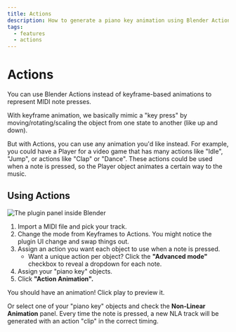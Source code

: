 ```yaml
---
title: Actions
description: How to generate a piano key animation using Blender Actions
tags:
  - features
  - actions
---
```


# Actions

You can use Blender Actions instead of keyframe-based animations to represent MIDI note presses.

With keyframe animation, we basically mimic a "key press" by moving/rotating/scaling the object from one state to another (like up and down).

But with Actions, you can use any animation you'd like instead. For example, you could have a Player for a video game that has many actions like "Idle", "Jump", or actions like "Clap" or "Dance". These actions could be used when a note is pressed, so the Player object animates a certain way to the music.

## Using Actions

![The plugin panel inside Blender](/screenshots/action-mode.png)

1. Import a MIDI file and pick your track.
1. Change the mode from Keyframes to Actions. You might notice the plugin UI change and swap things out.
1. Assign an action you want each object to use when a note is pressed.
   - Want a unique action per object? Click the **"Advanced mode"** checkbox to reveal a dropdown for each note.
1. Assign your "piano key" objects.
1. Click **"Action Animation".**

You should have an animation! Click play to preview it.

Or select one of your "piano key" objects and check the **Non-Linear Animation** panel. Every time the note is pressed, a new NLA track will be generated with an action "clip" in the correct timing.
